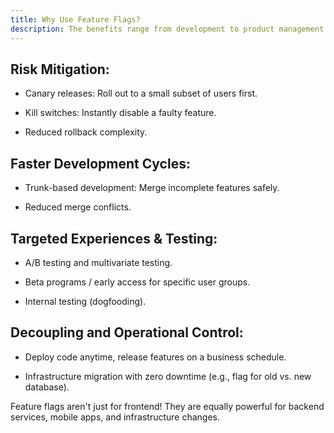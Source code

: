 ```yaml
---
title: Why Use Feature Flags?
description: The benefits range from development to product management.
---
```


## Risk Mitigation:

- Canary releases: Roll out to a small subset of users first.

- Kill switches: Instantly disable a faulty feature.

- Reduced rollback complexity.

## Faster Development Cycles:

- Trunk-based development: Merge incomplete features safely.

- Reduced merge conflicts.

## Targeted Experiences & Testing:

- A/B testing and multivariate testing.

- Beta programs / early access for specific user groups.

- Internal testing (dogfooding).

## Decoupling and Operational Control:

- Deploy code anytime, release features on a business schedule.

- Infrastructure migration with zero downtime (e.g., flag for old vs. new database).

<Callout>
  Feature flags aren't just for frontend! They are equally powerful for backend
  services, mobile apps, and infrastructure changes.
</Callout>
